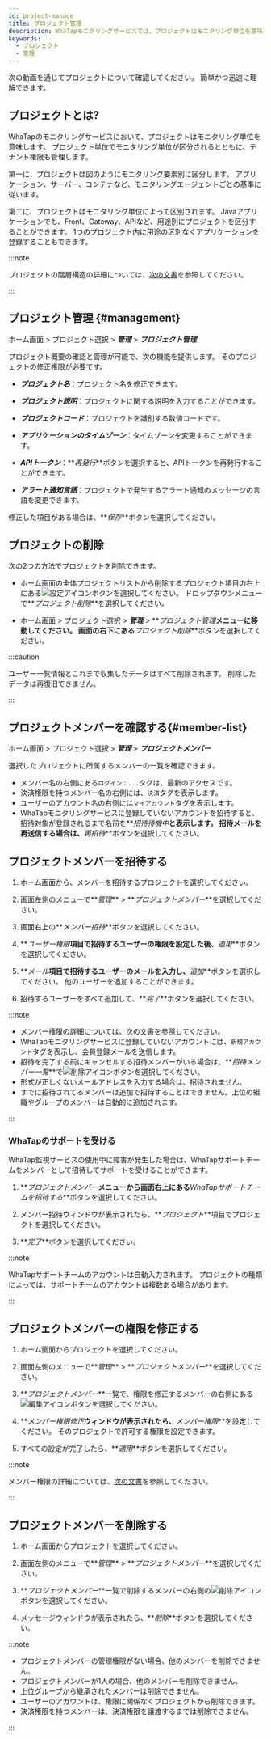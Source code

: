 ```yaml
---
id: project-manage
title: プロジェクト管理
description: WhaTapモニタリングサービスでは、プロジェクトはモニタリング単位を意味します。 プロジェクトについて説明します。
keywords:
  - プロジェクト
  - 管理
---
```



次の動画を通じてプロジェクトについて確認してください。 簡単かつ迅速に理解できます。

<Youtube ko="vZDxKNiqOTc" en="vZDxKNiqOTc" ja="vZDxKNiqOTc" />

## プロジェクトとは?

WhaTapのモニタリングサービスにおいて、プロジェクトはモニタリング単位を意味します。 プロジェクト単位でモニタリング単位が区分されるとともに、テナント権限も管理します。

第一に、プロジェクトは図のようにモニタリング要素別に区分します。 アプリケーション、サーバー、コンテナなど、モニタリングエージェントごとの基準に従います。

<ImgLang img='project-01.png' desc='プロジェクトの作成'/>

第二に、プロジェクトはモニタリング単位によって区別されます。 Javaアプリケーションでも、Front、Gateway、APIなど、用途別にプロジェクトを区分することができます。 1つのプロジェクト内に用途の区別なくアプリケーションを登録することもできます。

<ImgLang img='demo-project.png' desc='Demo project'/>

:::note

プロジェクトの階層構造の詳細については、[次の文書](../project/project-structure)を参照してください。

:::


<Createprojectv2 />

## プロジェクト管理 {#management}

ホーム画面 > プロジェクト選択 > **_管理_** > **_プロジェクト管理_**

プロジェクト概要の確認と管理が可能で、次の機能を提供します。 そのプロジェクトの修正権限が必要です。

<ImgLang img='project-manage.png' desc='Project management'/>

- **_プロジェクト名_**：プロジェクト名を修正できます。

- **_プロジェクト説明_**：プロジェクトに関する説明を入力することができます。

- **_プロジェクトコード_**：プロジェクトを識別する数値コードです。

- **_アプリケーションのタイムゾーン_**：タイムゾーンを変更することができます。

- **_APIトークン_**：**_再発行_**ボタンを選択すると、APIトークンを再発行することができます。

- **_アラート通知言語_**：プロジェクトで発生するアラート通知のメッセージの言語を変更できます。

修正した項目がある場合は、**_保存_**ボタンを選択してください。

## プロジェクトの削除

次の2つの方法でプロジェクトを削除できます。

- ホーム画面の全体プロジェクトリストから削除するプロジェクト項目の右上にある![設定アイコン](/img/ico-setting.svg)ボタンを選択してください。 ドロップダウンメニューで**_プロジェクト削除_**を選択してください。

- ホーム画面 > プロジェクト選択 > **_管理_** > **_プロジェクト管理_**メニューに移動してください。 画面の右下にある**_プロジェクト削除_**ボタンを選択してください。

:::caution

ユーザー一覧情報とこれまで収集したデータはすべて削除されます。 削除したデータは再復旧できません。

:::

## プロジェクトメンバーを確認する{#member-list}

ホーム画面 > プロジェクト選択 > **_管理_** > **_プロジェクトメンバー_**

選択したプロジェクトに所属するメンバーの一覧を確認できます。

<ImgLang img='project-member-list.png' desc='プロジェクトメンバー一覧' />

- メンバー名の右側にある<code class='history'>ログイン：...</code>タグは、最新のアクセスです。
- 決済権限を持つメンバー名の右側には、<code class='pay'>決済</code>タグを表示します。
- ユーザーのアカウント名の右側には<code class='my'>マイアカウント</code>タグを表示します。
- WhaTapモニタリングサービスに登録していないアカウントを招待すると、招待対象が登録されるまで名前を**_招待待機中_**と表示します。 招待メールを再送信する場合は、**_再招待_**ボタンを選択してください。

## プロジェクトメンバーを招待する

1. ホーム画面から、メンバーを招待するプロジェクトを選択してください。

2. 画面左側のメニューで**_管理_** > **_プロジェクトメンバー_**を選択してください。

3. 画面右上の**_メンバー招待_**ボタンを選択してください。

4. **_ユーザー権限_**項目で招待するユーザーの権限を設定した後、**_適用_**ボタンを選択してください。

5. **_メール_**項目で招待するユーザーのメールを入力し、**_追加_**ボタンを選択してください。 他のユーザーを追加することができます。

6. 招待するユーザーをすべて追加して、**_完了_**ボタンを選択してください。

:::note

- メンバー権限の詳細については、[次の文書](../project/project-structure#project-auth)を参照してください。
- WhaTapモニタリングサービスに登録していないアカウントには、`新規アカウント`タグを表示し、会員登録メールを送信します。
- 招待を完了する前にキャンセルする招待メンバーがいる場合は、**_招待メンバー一覧_**で![削除アイコン](/img/ico-trash-red.svg)ボタンを選択してください。
- 形式が正しくないメールアドレスを入力する場合は、招待されません。
- すでに招待されてるメンバーは追加で招待することはできません。上位の組織やグループのメンバーは自動的に追加されます。

:::

### WhaTapのサポートを受ける

WhaTap監視サービスの使用中に障害が発生した場合は、WhaTapサポートチームをメンバーとして招待してサポートを受けることができます。 

1. **_プロジェクトメンバー_**メニューから画面右上にある**_WhaTapサポートチームを招待する_**ボタンを選択してください。

2. メンバー招待ウィンドウが表示されたら、**_プロジェクト_**項目でプロジェクトを選択してください。

3. **_完了_**ボタンを選択してください。

:::note

WhaTapサポートチームのアカウントは自動入力されます。 プロジェクトの種類によっては、サポートチームのアカウントは複数ある場合があります。

:::

## プロジェクトメンバーの権限を修正する

1. ホーム画面からプロジェクトを選択してください。

2. 画面左側のメニューで**_管理_** > **_プロジェクトメンバー_**を選択してください。

3. **_プロジェクトメンバー_**一覧で、権限を修正するメンバーの右側にある![編集アイコン](/img/ico-edit.svg)ボタンを選択してください。 

4. **_メンバー権限修正_**ウィンドウが表示されたら、**_メンバー権限_**を設定してください。 そのプロジェクトで許可する権限を設定できます。

5. すべての設定が完了したら、**_適用_**ボタンを選択してください。

:::note

メンバー権限の詳細については、[次の文書](../project/project-structure#project-auth)を参照してください。

:::

## プロジェクトメンバーを削除する

1. ホーム画面からプロジェクトを選択してください。

2. 画面左側のメニューで**_管理_** > **_プロジェクトメンバー_**を選択してください。

3. **_プロジェクトメンバー_**一覧で削除するメンバーの右側の![削除アイコン](/img/ico-trash-red.svg)ボタンを選択してください。

4. メッセージウィンドウが表示されたら、**_削除_**ボタンを選択してください。

:::note

- プロジェクトメンバーの管理権限がない場合、他のメンバーを削除できません。
- プロジェクトメンバーが1人の場合、他のメンバーを削除できません。
- 上位グループから継承されたメンバーは削除できません。
- ユーザーのアカウントは、権限に関係なくプロジェクトから削除できます。
- 決済権限を持つメンバーは、決済権限を譲渡するまでは削除できません。

:::
